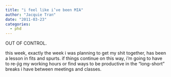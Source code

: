 ```yaml
---
title: "i feel like i’ve been MIA"
author: "Jacquie Tran"
date: "2011-03-23"
categories:
  - phd
---
```


OUT OF CONTROL.

this week, exactly the week i was planning to get my shit together, has been a lesson in fits and spurts. if things continue on this way, i'm going to have to re-jig my working hours or find ways to be productive in the "long-short" breaks i have between meetings and classes.